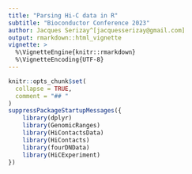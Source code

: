 ```yaml
---
title: "Parsing Hi-C data in R"
subtitle: "Bioconductor Conference 2023"
author: Jacques Serizay^[jacquesserizay@gmail.com]
output: rmarkdown::html_vignette
vignette: >
  %\VignetteEngine{knitr::rmarkdown}
  %\VignetteEncoding{UTF-8}
---
```


```r
knitr::opts_chunk$set(
  collapse = TRUE,
  comment = "## "
)
suppressPackageStartupMessages({
    library(dplyr)
    library(GenomicRanges)
    library(HiContactsData)
    library(HiContacts)
    library(fourDNData)
    library(HiCExperiment)
})
```



